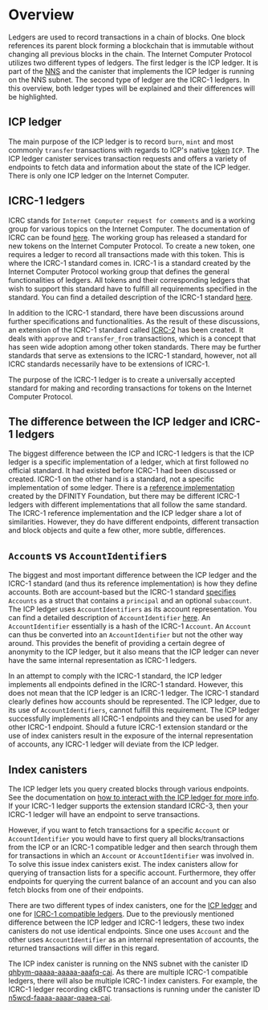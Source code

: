 # Overview
Ledgers are used to record transactions in a chain of blocks. One block references its parent block forming a blockchain that is immutable without changing all previous blocks in the chain.
The Internet Computer Protocol utilizes two different types of ledgers. The first ledger is the ICP ledger. It is part of the [NNS](/docs/current/developer-docs/daos/nns/overview) and the canister that implements
the ICP ledger is running on the NNS subnet. The second type of ledger are the ICRC-1 ledgers. In this overview, both ledger types
will be explained and their differences will be highlighted.

## ICP ledger
The main purpose of the ICP ledger is to record `burn`, `mint` and most commonly `transfer` transactions with regards to ICP's native [token](/docs/concepts/tokens-cycles.md) `ICP`.
The ICP ledger canister services transaction requests and offers a variety of endpoints to fetch data and information about the state of the ICP ledger.
There is only one ICP ledger on the Internet Computer.

## ICRC-1 ledgers

ICRC stands for `Internet Computer request for comments` and is a working group for various topics on the Internet Computer. The documentation of ICRC can be found [here](https://github.com/dfinity/ICRC).
The working group has released a standard for new tokens on the Internet Computer Protocol. To create a new token, one requires a ledger to record all transactions made with this token. This is where the ICRC-1 standard comes in.
ICRC-1 is a standard created by the Internet Computer Protocol working group that defines the general functionalities of ledgers. All tokens and their corresponding ledgers that wish to support this standard have to fulfill all requirements
specified in the standard. You can find a detailed description of the ICRC-1 standard [here](https://github.com/dfinity/ICRC-1/blob/main/standards/ICRC-1/README.md).

In addition to the ICRC-1 standard, there have been discussions around further specifications and functionalities. As the result of these discussions,  an extension of the ICRC-1 standard called [ICRC-2](https://github.com/dfinity/ICRC-1/tree/main/standards/ICRC-2) has been created. It deals with `approve` and `transfer_from` transactions, which is a concept that has seen wide adoption among other token standards.
There may be further standards that serve as extensions to the ICRC-1 standard, however, not all ICRC standards necessarily have to be extensions of ICRC-1.

The purpose of the ICRC-1 ledger is to create a universally accepted standard for making and recording transactions for tokens on the Internet Computer Protocol.

## The difference between the ICP ledger and ICRC-1 ledgers
The biggest difference between the ICP and ICRC-1 ledgers is that the ICP ledger is a specific implementation of a ledger, which at first followed no official standard. It had existed before ICRC-1 had been discussed or created.
ICRC-1 on the other hand is a standard, not a specific implementation of some ledger. There is a [reference implementation](https://github.com/dfinity/ic/tree/master/rs/rosetta-api/icrc1/ledger) created by the DFINITY Foundation, but there may be different ICRC-1 ledgers with different implementations that
all follow the same standard. The ICRC-1 reference implementation and the ICP ledger share a lot of similarities. However, they do have different endpoints, different transaction and block objects and quite a few other, more subtle, differences.


## `Account`s vs `AccountIdentifier`s

The biggest and most important difference between the ICP ledger and the ICRC-1 standard (and thus its reference implementation) is how they define accounts. Both are account-based but the ICRC-1 standard [specifies](https://github.com/dfinity/ICRC-1/blob/main/standards/ICRC-1/README.md#account) `Accounts` as a struct that contains a `principal` and an optional `subaccount`.
The ICP ledger uses `AccountIdentifiers` as its account representation. You can find a detailed description of `AccountIdentifier` [here](https://mmapped.blog/posts/13-icp-ledger#account-id). An `AccountIdentifier` essentially is a hash of the ICRC-1 `Account`. An `Account` can thus be converted into an `AccountIdentifier` but not the other
way around. This provides the benefit of providing a certain degree of anonymity to the ICP ledger, but it also means that the ICP ledger can never have the same internal representation as ICRC-1 ledgers.

In an attempt to comply with the ICRC-1 standard, the ICP ledger implements all endpoints defined in the ICRC-1 standard. However, this does not mean that the ICP ledger is an ICRC-1 ledger. The ICRC-1 standard clearly defines how accounts should be represented.
The ICP ledger, due to its use of `AccountIdentifiers`, cannot fulfill this requirement. The ICP ledger successfully implements all ICRC-1 endpoints and they can be used for any other ICRC-1 endpoint.
Should a future ICRC-1 extension standard or the use of index canisters result in the exposure of the internal representation of accounts, any ICRC-1 ledger will deviate from the ICP ledger.

## Index canisters
The ICP ledger lets you query created blocks through various endpoints. See the documentation on [how to interact with the ICP ledger for more info](/docs/current/developer-docs/defi/icp-tokens/using-the-ledger). If your ICRC-1 ledger supports the extension standard ICRC-3, then your ICRC-1 ledger will have an endpoint to serve transactions.

However, if you want to fetch transactions for a specific `Account` or `AccountIdentifier` you would have to first query all blocks/transactions from the ICP or an ICRC-1 compatible ledger and then search through them for transactions in which an `Account` or `AccountIdentifier` was involved in. To solve this issue index canisters exist. The index canisters allow for querying of transaction lists for a specific account. Furthermore, they offer endpoints for querying the current balance of an account and you can also fetch blocks from one of their endpoints.

There are two different types of index canisters, one for the [ICP ledger](/docs/current/developer-docs/integrations/ledger/icp-index-local-setup) and one for [ICRC-1 compatible ledgers](/docs/current/developer-docs/defi/icrc-1/icrc1-index-setup). Due to the previously mentioned difference between the ICP ledger and ICRC-1 ledgers, these two index canisters do not use identical endpoints. Since one uses `Account` and the other uses `AccountIdentifier` as an internal representation of accounts, the returned transactions will differ in this regard.

The ICP index canister is running on the NNS subnet with the canister ID [qhbym-qaaaa-aaaaa-aaafq-cai](https://dashboard.internetcomputer.org/canister/qhbym-qaaaa-aaaaa-aaafq-cai). As there are multiple ICRC-1 compatible ledgers, there will also be multiple ICRC-1 index canisters. For example, the ICRC-1 ledger recording ckBTC transactions is running under the canister ID [n5wcd-faaaa-aaaar-qaaea-cai](https://dashboard.internetcomputer.org/canister/n5wcd-faaaa-aaaar-qaaea-cai).

